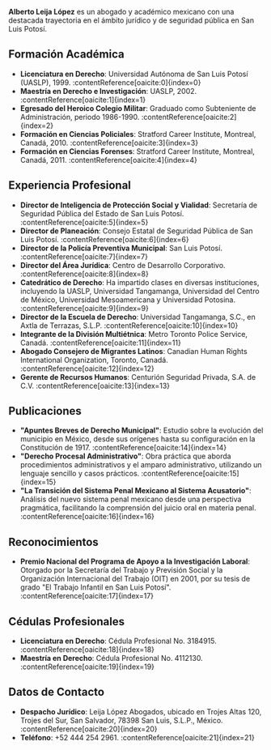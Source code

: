 **Alberto Leija López** es un abogado y académico mexicano con una destacada trayectoria en el ámbito jurídico y de seguridad pública en San Luis Potosí.

## Formación Académica

- **Licenciatura en Derecho**: Universidad Autónoma de San Luis Potosí (UASLP), 1999. :contentReference[oaicite:0]{index=0}
- **Maestría en Derecho e Investigación**: UASLP, 2002. :contentReference[oaicite:1]{index=1}
- **Egresado del Heroico Colegio Militar**: Graduado como Subteniente de Administración, periodo 1986-1990. :contentReference[oaicite:2]{index=2}
- **Formación en Ciencias Policiales**: Stratford Career Institute, Montreal, Canadá, 2010. :contentReference[oaicite:3]{index=3}
- **Formación en Ciencias Forenses**: Stratford Career Institute, Montreal, Canadá, 2011. :contentReference[oaicite:4]{index=4}

## Experiencia Profesional

- **Director de Inteligencia de Protección Social y Vialidad**: Secretaría de Seguridad Pública del Estado de San Luis Potosí. :contentReference[oaicite:5]{index=5}
- **Director de Planeación**: Consejo Estatal de Seguridad Pública de San Luis Potosí. :contentReference[oaicite:6]{index=6}
- **Director de la Policía Preventiva Municipal**: San Luis Potosí. :contentReference[oaicite:7]{index=7}
- **Director del Área Jurídica**: Centro de Desarrollo Corporativo. :contentReference[oaicite:8]{index=8}
- **Catedrático de Derecho**: Ha impartido clases en diversas instituciones, incluyendo la UASLP, Universidad Tangamanga, Universidad del Centro de México, Universidad Mesoamericana y Universidad Potosina. :contentReference[oaicite:9]{index=9}
- **Director de la Escuela de Derecho**: Universidad Tangamanga, S.C., en Axtla de Terrazas, S.L.P. :contentReference[oaicite:10]{index=10}
- **Integrante de la División Multiétnica**: Metro Toronto Police Service, Canadá. :contentReference[oaicite:11]{index=11}
- **Abogado Consejero de Migrantes Latinos**: Canadian Human Rights International Organization, Toronto, Canadá. :contentReference[oaicite:12]{index=12}
- **Gerente de Recursos Humanos**: Centurión Seguridad Privada, S.A. de C.V. :contentReference[oaicite:13]{index=13}

## Publicaciones

- **"Apuntes Breves de Derecho Municipal"**: Estudio sobre la evolución del municipio en México, desde sus orígenes hasta su configuración en la Constitución de 1917. :contentReference[oaicite:14]{index=14}
- **"Derecho Procesal Administrativo"**: Obra práctica que aborda procedimientos administrativos y el amparo administrativo, utilizando un lenguaje sencillo y casos prácticos. :contentReference[oaicite:15]{index=15}
- **"La Transición del Sistema Penal Mexicano al Sistema Acusatorio"**: Análisis del nuevo sistema penal mexicano desde una perspectiva pragmática, facilitando la comprensión del juicio oral en materia penal. :contentReference[oaicite:16]{index=16}

## Reconocimientos

- **Premio Nacional del Programa de Apoyo a la Investigación Laboral**: Otorgado por la Secretaría del Trabajo y Previsión Social y la Organización Internacional del Trabajo (OIT) en 2001, por su tesis de grado "El Trabajo Infantil en San Luis Potosí". :contentReference[oaicite:17]{index=17}

## Cédulas Profesionales

- **Licenciatura en Derecho**: Cédula Profesional No. 3184915. :contentReference[oaicite:18]{index=18}
- **Maestría en Derecho**: Cédula Profesional No. 4112130. :contentReference[oaicite:19]{index=19}

## Datos de Contacto

- **Despacho Jurídico**: Leija López Abogados, ubicado en Trojes Altas 120, Trojes del Sur, San Salvador, 78398 San Luis, S.L.P., México. :contentReference[oaicite:20]{index=20}
- **Teléfono**: +52 444 254 2961. :contentReference[oaicite:21]{index=21}